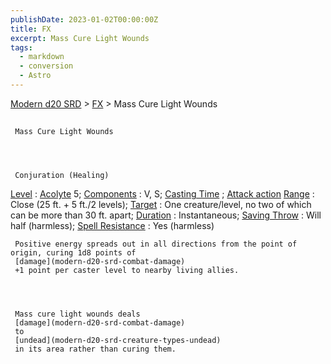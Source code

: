 ```yaml
---
publishDate: 2023-01-02T00:00:00Z
title: FX
excerpt: Mass Cure Light Wounds
tags:
  - markdown
  - conversion
  - Astro
---
```


[Modern d20 SRD](/#modernD20) >
[FX](modern-d20-srd-fx-index) > Mass Cure Light Wounds

##

     Mass Cure Light Wounds




     Conjuration (Healing)

[Level](modern-d20-srd-fx-level)
:
[Acolyte](modern-d20-srd-classes-advanced-acolyte)
5;
[Components](modern-d20-srd-fx-components)
: V, S;
[Casting Time](modern-d20-srd-fx-casting-time)
;
[Attack action](modern-d20-srd-combat-attack-actions)
[Range](modern-d20-srd-fx-range)
: Close (25 ft. + 5 ft./2 levels);
[Target](modern-d20-srd-fx-target)
: One creature/level, no two of which can be more than 30 ft. apart;
[Duration](modern-d20-srd-fx-duration)
: Instantaneous;
[Saving Throw](modern-d20-srd-basics-saving-throws)
: Will half (harmless);
[Spell Resistance](modern-d20-srd-special-abilities-spell-resistance)
: Yes (harmless)

     Positive energy spreads out in all directions from the point of origin, curing 1d8 points of
     [damage](modern-d20-srd-combat-damage)
     +1 point per caster level to nearby living allies.




     Mass cure light wounds deals
     [damage](modern-d20-srd-combat-damage)
     to
     [undead](modern-d20-srd-creature-types-undead)
     in its area rather than curing them.
